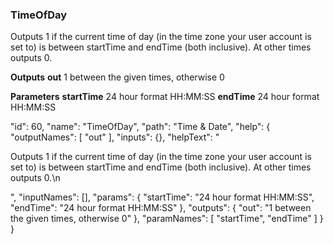 ### TimeOfDay

Outputs 1 if the current time of day (in the time zone your user account is set to) is between <span class="highlight">startTime</span> and <span class="highlight">endTime</span> (both inclusive). At other times outputs 0.




**Outputs**
**out**
1 between the given times, otherwise 0


**Parameters**
**startTime**
24 hour format HH:MM:SS
**endTime**
24 hour format HH:MM:SS


  "id": 60,
  "name": "TimeOfDay",
  "path": "Time & Date",
  "help": {
    "outputNames": [
      "out"
    ],
    "inputs": {},
    "helpText": "<p>Outputs 1 if the current time of day (in the time zone your user account is set to) is between <span class='highlight'>startTime</span> and <span class='highlight'>endTime</span> (both inclusive). At other times outputs 0.\n</p>",
    "inputNames": [],
    "params": {
      "startTime": "24 hour format HH:MM:SS",
      "endTime": "24 hour format HH:MM:SS"
    },
    "outputs": {
      "out": "1 between the given times, otherwise 0"
    },
    "paramNames": [
      "startTime",
      "endTime"
    ]
  }
}